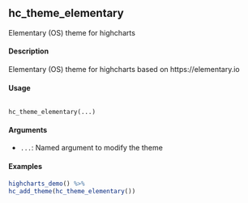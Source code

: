 ## hc_theme_elementary
Elementary (OS) theme for highcharts

#### Description 

Elementary (OS) theme for highcharts based on https://elementary.io

#### Usage 
<pre><code>
hc_theme_elementary(...)
</code></pre>
 
#### Arguments 
 
* ``...``: Named argument to modify the theme

#### Examples 
```r
highcharts_demo() %>%
hc_add_theme(hc_theme_elementary())

```
